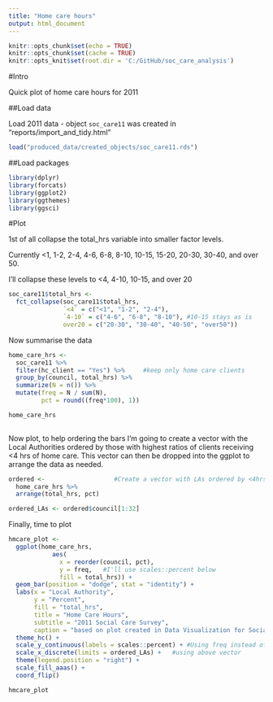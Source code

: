 ```yaml
---
title: "Home care hours"
output: html_document
---
```

```r
knitr::opts_chunk$set(echo = TRUE)
knitr::opts_chunk$set(cache = TRUE)
knitr::opts_knit$set(root.dir = 'C:/GitHub/soc_care_analysis')
```

#Intro

Quick plot of home care hours for 2011

##Load data

Load 2011 data - object `soc_care11` was created in "reports/import_and_tidy.html"

```r
load("produced_data/created_objects/soc_care11.rds")
```

##Load packages

```r
library(dplyr)
library(forcats)
library(ggplot2)
library(ggthemes)
library(ggsci)
```

#Plot

1st of all collapse the total_hrs variable into smaller factor levels.

Currently <1, 1-2, 2-4, 4-6, 6-8, 8-10, 10-15, 15-20, 20-30, 30-40, and over 50.

I'll collapse these levels to <4, 4-10, 10-15, and over 20

```r
soc_care11$total_hrs <- 
  fct_collapse(soc_care11$total_hrs, 
               `<4` = c("<1", "1-2", "2-4"),
               `4-10` = c("4-6", "6-8", "8-10"), #10-15 stays as is
               over20 = c("20-30", "30-40", "40-50", "over50"))
```

Now summarise the data

```r

home_care_hrs <-
  soc_care11 %>%
  filter(hc_client == "Yes") %>%     #keep only home care clients
  group_by(council, total_hrs) %>%
  summarize(N = n()) %>%
  mutate(freq = N / sum(N),
         pct = round((freq*100), 1)) 

home_care_hrs
  
```


Now plot, to help ordering the bars I'm going to create a vector with the Local Authorities ordered by those with highest ratios of clients receiving <4 hrs of home care. This vector can then be dropped into the ggplot to arrange the data as needed. 

```r
ordered <-                   #Create a vector with LAs ordered by <4hrs 
  home_care_hrs %>%
  arrange(total_hrs, pct)

ordered_LAs <- ordered$council[1:32]

```


Finally, time to plot

```r
hmcare_plot <- 
  ggplot(home_care_hrs, 
            aes(
              x = reorder(council, pct), 
              y = freq,   #I'll use scales::percent below
              fill = total_hrs)) + 
  geom_bar(position = "dodge", stat = "identity") +
  labs(x = "Local Authority",
       y = "Percent", 
       fill = "total_hrs",
       title = "Home Care Hours",
       subtitle = "2011 Social Care Survey",
       caption = "based on plot created in Data Visualization for Social Science") +
  theme_hc() +
  scale_y_continuous(labels = scales::percent) + #Using freq instead of percent variable
  scale_x_discrete(limits = ordered_LAs) +   #using above vector
  theme(legend.position = "right") +
  scale_fill_aaas() +
  coord_flip()

hmcare_plot
```

